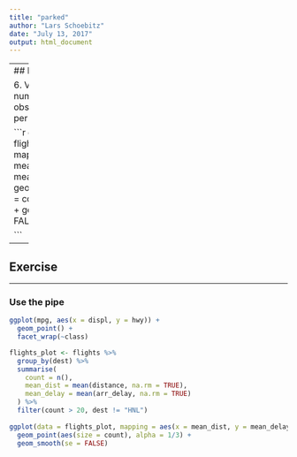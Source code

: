 ```yaml
---
title: "parked"
author: "Lars Schoebitz"
date: "July 13, 2017"
output: html_document
---
```



    


--- 
## Exercise 
***

6. Visualise the number of observations (count) per destination

```r

ggplot(data = flights_summary_filter, mapping = aes(x = mean_dist, y = mean_delay)) +
  geom_point(aes(size = count), alpha = 1/3) +
  geom_smooth(se = FALSE)


```


--- 
## Exercise 
***
### Use the pipe

```r

ggplot(mpg, aes(x = displ, y = hwy)) +
  geom_point() +
  facet_wrap(~class)

```

```r

flights_plot <- flights %>% 
  group_by(dest) %>%
  summarise(
    count = n(),
    mean_dist = mean(distance, na.rm = TRUE),
    mean_delay = mean(arr_delay, na.rm = TRUE)
  ) %>% 
  filter(count > 20, dest != "HNL")
 
ggplot(data = flights_plot, mapping = aes(x = mean_dist, y = mean_delay)) +
  geom_point(aes(size = count), alpha = 1/3) +
  geom_smooth(se = FALSE)


```

